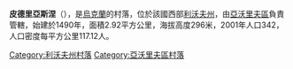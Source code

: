 {{coord|49|52|25|N|23|53|4|E|scale:100000|display=title}}

'''皮德里亞斯涅'''（{{lang-uk|Підрясне}}），是[[烏克蘭|烏克蘭]]的村落，位於該國西部[[利沃夫州|利沃夫州]]，由[[亞沃里夫區|亞沃里夫區]]負責管轄，始建於1490年，面積2.92平方公里，海拔高度296米，2001年人口342，人口密度每平方公里117.12人。

{{DEFAULTSORT:Підрясне}}
[[Category:利沃夫州村落|Category:利沃夫州村落]]
[[Category:亞沃里夫區村落|Category:亞沃里夫區村落]]


{{Lviv-geo-stub}}